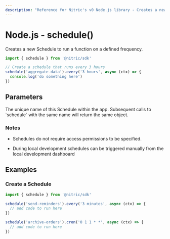```yaml
---
description: "Reference for Nitric's v0 Node.js library - Creates a new Schedule to run a function on a defined frequency."
---
```


# Node.js - schedule()

Creates a new Schedule to run a function on a defined frequency.

```javascript
import { schedule } from '@nitric/sdk'

// Create a schedule that runs every 3 hours
schedule('aggregate-data').every('3 hours', async (ctx) => {
  console.log('do something here')
})
```

## Parameters

<Properties>
  <Property name="description" required type="string">
    The unique name of this Schedule within the app. Subsequent calls to
    `schedule` with the same name will return the same object.
  </Property>
</Properties>

### Notes

- Schedules do not require access permissions to be specified.

- During local development schedules can be triggered manually from the local development dashboard

## Examples

### Create a Schedule

```javascript
import { schedule } from '@nitric/sdk'

schedule('send-reminders').every('3 minutes', async (ctx) => {
  // add code to run here
})

schedule('archive-orders').cron('0 1 1 * *', async (ctx) => {
  // add code to run here
})
```
